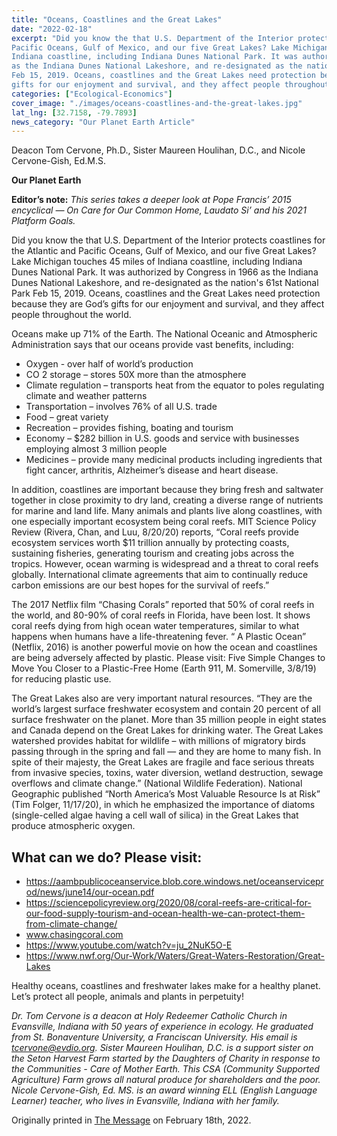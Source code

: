 ```yaml
---
title: "Oceans, Coastlines and the Great Lakes"
date: "2022-02-18"
excerpt: "Did you know the that U.S. Department of the Interior protects coastlines for the Atlantic and
Pacific Oceans, Gulf of Mexico, and our five Great Lakes? Lake Michigan touches 45 miles of
Indiana coastline, including Indiana Dunes National Park. It was authorized by Congress in 1966
as the Indiana Dunes National Lakeshore, and re-designated as the nation&#39;s 61st National Park
Feb 15, 2019. Oceans, coastlines and the Great Lakes need protection because they are God’s
gifts for our enjoyment and survival, and they affect people throughout the world."
categories: ["Ecological-Economics"]
cover_image: "./images/oceans-coastlines-and-the-great-lakes.jpg"
lat_lng: [32.7158, -79.7893]
news_category: "Our Planet Earth Article"
---
```


Deacon Tom Cervone, Ph.D., Sister Maureen Houlihan, D.C., and Nicole Cervone-Gish, Ed.M.S.

**Our Planet Earth**

**Editor’s note:**
_This series takes a deeper look at Pope Francis’ 2015 encyclical ― On Care for Our Common
Home, Laudato Si’ and his 2021 Platform Goals._

Did you know the that U.S. Department of the Interior protects coastlines for the Atlantic and
Pacific Oceans, Gulf of Mexico, and our five Great Lakes? Lake Michigan touches 45 miles of
Indiana coastline, including Indiana Dunes National Park. It was authorized by Congress in 1966
as the Indiana Dunes National Lakeshore, and re-designated as the nation&#39;s 61st National Park
Feb 15, 2019. Oceans, coastlines and the Great Lakes need protection because they are God’s
gifts for our enjoyment and survival, and they affect people throughout the world.

Oceans make up 71% of the Earth. The National Oceanic and Atmospheric Administration says
that our oceans provide vast benefits, including:

- Oxygen - over half of world’s production
- CO 2 storage – stores 50X more than the atmosphere
- Climate regulation – transports heat from the equator to poles regulating climate and weather patterns
- Transportation – involves 76% of all U.S. trade
- Food – great variety
- Recreation – provides fishing, boating and tourism
- Economy – $282 billion in U.S. goods and service with businesses employing almost 3 million people
- Medicines – provide many medicinal products including ingredients that fight cancer, arthritis, Alzheimer’s disease and heart disease.

In addition, coastlines are important because they bring fresh and saltwater together in close
proximity to dry land, creating a diverse range of nutrients for marine and land life. Many animals
and plants live along coastlines, with one especially important ecosystem being coral reefs. MIT
Science Policy Review (Rivera, Chan, and Luu, 8/20/20) reports, “Coral reefs provide
ecosystem services worth $11 trillion annually by protecting coasts, sustaining fisheries,
generating tourism and creating jobs across the tropics. However, ocean warming is
widespread and a threat to coral reefs globally. International climate agreements that aim to
continually reduce carbon emissions are our best hopes for the survival of reefs.”

The 2017 Netflix film “Chasing Corals” reported that 50% of coral reefs in the world, and
80-90% of coral reefs in Florida, have been lost. It shows coral reefs dying from high
ocean water temperatures, similar to what happens when humans have a life-threatening
fever. “ A Plastic Ocean” (Netflix, 2016) is another powerful movie on how the ocean and
coastlines are being adversely affected by plastic. Please visit: Five Simple Changes to
Move You Closer to a Plastic-Free Home (Earth 911, M. Somerville, 3/8/19) for reducing
plastic use.

The Great Lakes also are very important natural resources. “They are the world’s largest surface
freshwater ecosystem and contain 20 percent of all surface freshwater on the planet. More than
35 million people in eight states and Canada depend on the Great Lakes for drinking water. The
Great Lakes watershed provides habitat for wildlife – with millions of migratory birds passing
through in the spring and fall ― and they are home to many fish. In spite of their majesty, the
Great Lakes are fragile and face serious threats from invasive species, toxins, water diversion,
wetland destruction, sewage overflows and climate change.” (National Wildlife Federation).
National Geographic published “North America’s Most Valuable Resource Is at Risk” (Tim
Folger, 11/17/20), in which he emphasized the importance of diatoms (single-celled algae having
a cell wall of silica) in the Great Lakes that produce atmospheric oxygen.

## What can we do? Please visit:

- https://aambpublicoceanservice.blob.core.windows.net/oceanserviceprod/news/june14/our-ocean.pdf
- https://sciencepolicyreview.org/2020/08/coral-reefs-are-critical-for-our-food-supply-tourism-and-ocean-health-we-can-protect-them-from-climate-change/
- www.chasingcoral.com
- https://www.youtube.com/watch?v=ju_2NuK5O-E
- https://www.nwf.org/Our-Work/Waters/Great-Waters-Restoration/Great-Lakes

Healthy oceans, coastlines and freshwater lakes make for a healthy planet. Let’s protect all
people, animals and plants in perpetuity!

_Dr. Tom Cervone is a deacon at Holy Redeemer Catholic Church in Evansville, Indiana with 50
years of experience in ecology. He graduated from St. Bonaventure University, a Franciscan
University. His email is tcervone@evdio.org. Sister Maureen Houlihan, D.C. is a support sister
on the Seton Harvest Farm started by the Daughters of Charity in response to the Communities -
Care of Mother Earth. This CSA (Community Supported Agriculture) Farm grows all natural
produce for shareholders and the poor. Nicole Cervone-Gish, Ed. MS. is an award winning ELL
(English Language Learner) teacher, who lives in Evansville, Indiana with her family._

Originally printed in [The Message](https://evdiomessage.org/) on February 18th, 2022.
